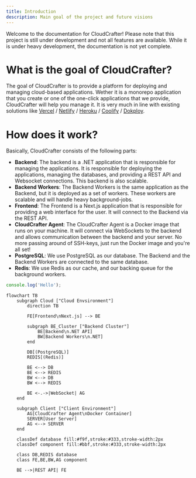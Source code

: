 ```yaml
---
title: Introduction
description: Main goal of the project and future visions
---
```


Welcome to the documentation for CloudCrafter! Please note that this project is still under development and not all features are available.
While it is under heavy development, the documentation is not yet complete. 

# What is the goal of CloudCrafter?

The goal of CloudCrafter is to provide a platform for deploying and managing cloud-based applications. Wether it is a monorepo application that you create or one 
of the one-click applications that we provide, CloudCrafter will help you manage it. It is very much in line with existing solutions like [Vercel](https://vercel.com/?ref=cloudcrafter) / [Netlify](https://netlify.com/?ref=cloudcrafter) / [Heroku](https://heroku.com/?ref=cloudcrafter) / [Coolify](https://coolify.io/?ref=cloudcrafter) / [Dokploy](https://dokploy.com/?ref=cloudcrafter).

# How does it work?

Basically, CloudCrafter consists of the following parts:

- **Backend**: The backend is a .NET application that is responsible for managing the applications. It is responsible for deploying the applications, managing the databases, and providing a REST API and Websocket connections. This backend is also scalable.
- **Backend Workers**: The Backend Workers is the same application as the Backend, but it is deployed as a set of workers. These workers are scalable and will handle heavy background-jobs.
- **Frontend**: The Frontend is a Next.js application that is responsible for providing a web interface for the user. It will connect to the Backend via the REST API.
- **CloudCrafter Agent**: The CloudCrafter Agent is a Docker image that runs on your machine. It will connect via WebSockets to the backend and allows communication between the backend and your server. No more passing around of SSH-keys, just run the Docker image and you're all set!
- **PostgreSQL**: We use PostgreSQL as our database. The Backend and the Backend Workers are connected to the same database.
- **Redis**: We use Redis as our cache, and our backing queue for the background workers.

```js title="Title"
console.log('Hello');
```

```mermaid
flowchart TB
    subgraph Cloud ["Cloud Envsironment"]
        direction TB
        
        FE[Frontend\nNext.js] --> BE
        
        subgraph BE_Cluster ["Backend Cluster"]
            BE[Backend\n.NET API]
            BW[Backend Workers\n.NET]
        end
        
        DB[(PostgreSQL)]
        REDIS[(Redis)]
        
        BE <--> DB
        BE <--> REDIS
        BW <--> DB
        BW <--> REDIS
        
        BE <-.->|WebSocket| AG
    end
    
    subgraph Client ["Client Environment"]
        AG[CloudCrafter Agent\nDocker Container]
        SERVER[User Server]
        AG <--> SERVER
    end
    
    classDef database fill:#f9f,stroke:#333,stroke-width:2px
    classDef component fill:#bbf,stroke:#333,stroke-width:2px
    
    class DB,REDIS database
    class FE,BE,BW,AG component
    
    BE -->|REST API| FE
```